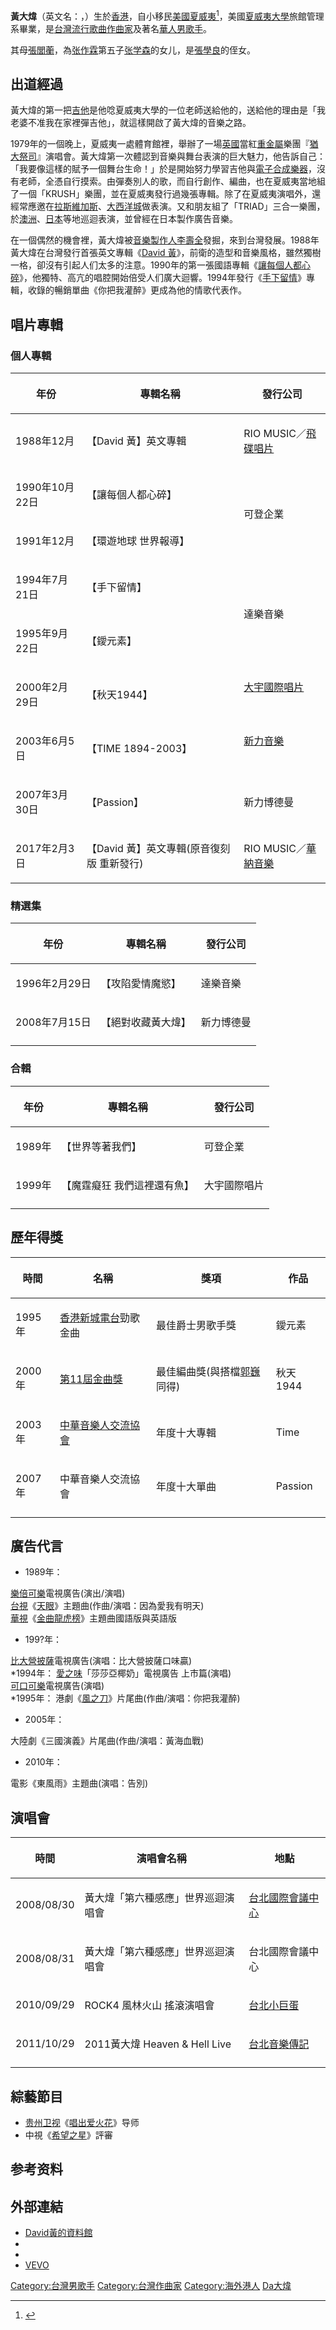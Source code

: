 {{藝人
| 姓名 = 黃大煒
| 類型 = 男歌手
| 圖片 = 
| 圖片簡介 = 
| 圖片尺寸 = 
| 原名 = 
| 英文名 = David Wong
| 綽號 = 
| 出生日期 = {{Birth_date_and_age|1964|9|17}}
| 出生地點 = {{BHKG}}
| 國籍 = {{USA}}
| 逝世日期 = 
| 逝世地點 = 
| 語言 = [[華語|華語]]、[[粵語|粵語]]、[[英語|英語]]
| 出道地點 = {{TWN}}
| 教育程度 = 大學
| 母校 = [[夏威夷大學|夏威夷大學]]
| 配偶 = 
| 宗教信仰 = 
| 演奏樂器 = 聲樂、結他
| 音樂類型 = [[華語流行音樂|華語流行音樂]]
| 職業 = [[歌手|歌手]]
| 代表作 = 《讓每個人都心碎》<br/>《你把我灌醉》
| 活躍年代 = 1988年至今
| 唱片公司 = RIO MUSIC／[[飛碟唱片|飛碟]]（1988年－1989年）<br>可登（1990年－1993年）<br>達樂（1994年－1996年）<br>大宇（1999年－2002年）<br>[[台灣索尼音樂娛樂|索尼]]（2002年－2007年）
| 經紀公司 = 
| 網站 = 
| imdb = 4205620
| goldenmelodyawards = '''最佳編曲人獎'''<br>2000年 《[[秋天1944|秋天1944]]》
}}

'''黃大煒'''（英文名：{{lang-en |David Wong}}，{{bd|1964年|9月17日||catIdx=Huang黃}}）生於[[香港|香港]]，自小移民[[美國|美國]][[夏威夷|夏威夷]]<ref>{{cite news|url=https://stars.udn.com/star/story/10092/5587090|title=黃大煒胞弟染疫住院　昏迷無法呼吸急救1周|date=2021-07-08}}</ref>，美國[[夏威夷大學|夏威夷大學]]旅館管理系畢業，是[[台灣|台灣]][[流行歌曲|流行歌曲]][[作曲家|作曲家]]及著名[[華人|華人]][[男歌手|男歌手]]。

其母[[張閭蘅|張閭蘅]]，為[[张作霖|张作霖]]第五子[[张学森|张学森]]的女儿，是[[張學良|張學良]]的侄女。

==出道經過==
黃大煒的第一把[[吉他|吉他]]是他唸夏威夷大學的一位老師送給他的，送給他的理由是「我老婆不准我在家裡彈吉他」，就這樣開啟了黃大煒的音樂之路。

1979年的一個晚上，夏威夷一處體育館裡，舉辦了一場[[英國|英國]]當紅[[重金屬音樂|重金屬]]樂團『[[猶大祭司|猶大祭司]]』演唱會。黃大煒第一次體認到音樂與舞台表演的巨大魅力，他告訴自己：「我要像這樣的賦予一個舞台生命！」於是開始努力學習吉他與[[電子音樂|電子合成樂器]]，沒有老師，全憑自行摸索。由彈奏別人的歌，而自行創作、編曲，也在夏威夷當地組了一個「KRUSH」樂團，並在夏威夷發行過幾張專輯。除了在夏威夷演唱外，還經常應邀在[[拉斯維加斯|拉斯維加斯]]、[[大西洋城|大西洋城]]做表演。又和朋友組了「TRIAD」三合一樂團，於[[澳洲|澳洲]]、[[日本|日本]]等地巡迴表演，並曾經在日本製作廣告音樂。

在一個偶然的機會裡，黃大煒被[[音樂製作人|音樂製作人]][[李壽全|李壽全]]發掘，來到台灣發展。1988年黃大煒在台灣發行首張英文專輯《[[David_黃|David 黃]]》，前衛的造型和音樂風格，雖然獨樹一格，卻沒有引起人们太多的注意。1990年的第一張國語專輯《[[讓每個人都心碎|讓每個人都心碎]]》，他獨特、高亢的唱腔開始倍受人们廣大迴響。1994年發行《[[手下留情|手下留情]]》專輯，收錄的暢銷單曲《你把我灌醉》更成為他的情歌代表作。

==唱片專輯==
===個人專輯===
{| class="wikitable" 
! 年份  !!專輯名稱!!發行公司
|-
| 1988年12月||【David 黃】英文專輯 ||RIO MUSIC／[[飛碟唱片|飛碟唱片]]
|-
| 1990年10月22日||【讓每個人都心碎】 ||rowspan=2|可登企業
|-
| 1991年12月||【環遊地球 世界報導】
|-
| 1994年7月21日||【手下留情】||rowspan=2|達樂音樂
|-
| 1995年9月22日||【鑀元素】
|-
|rowspan=2| 2000年2月29日||rowspan=2|【秋天1944】||[[大宇國際唱片|大宇國際唱片]]
|- style="height:2em;"
|rowspan=2|[[台灣索尼音樂娛樂|新力音樂]]
|- style="height:4em;"
| 2003年6月5日||【TIME 1894-2003】
|-
| 2007年3月30日||【Passion】||新力博德曼
|-
|2017年2月3日||【David 黃】英文專輯(原音復刻版 重新發行)||RIO MUSIC／[[音樂農場有限公司|華納音樂]]
|}

===精選集===
{| class="wikitable" 
! 年份  !!專輯名稱!!發行公司
|-
| 1996年2月29日||【攻陷愛情魔慾】||達樂音樂
|-
| 2008年7月15日||【絕對收藏黃大煒】||新力博德曼
|-
|}

===合輯===
{| class="wikitable" 
! 年份  !!專輯名稱!!發行公司
|-
|1989年||【世界等著我們】||可登企業

|-
|1999年||【魔霆癡狂 我們這裡還有魚】||大宇國際唱片
|-
|}

==歷年得獎==
{| class="wikitable"
! 時間
! 名稱
! 獎項
! 作品
|-
|1995年
|[[香港|香港]][[新城電台|新城電台]]勁歌金曲
|最佳爵士男歌手獎
|鑀元素
|-
|2000年
|[[第11屆金曲獎|第11屆金曲獎]] 
|最佳編曲獎(與搭檔[[郭巍|郭巍]]同得)
|秋天1944
|-
|2003年
|[[中華音樂人交流協會|中華音樂人交流協會]]
|年度十大專輯
|Time
|-
|2007年
|中華音樂人交流協會
|年度十大單曲
|Passion
|-
|}

==廣告代言==
*1989年：
[[樂倍可樂|樂倍可樂]]電視廣告(演出/演唱)<br>
[[台視|台視]]《[[天眼_(台灣電視劇)|天眼]]》主題曲(作曲/演唱：因為愛我有明天)<br>
[[華視|華視]]《[[金曲龍虎榜|金曲龍虎榜]]》主題曲國語版與英語版
*199?年：
[[比大營披薩|比大營披薩]]電視廣告(演唱：比大營披薩口味贏)<br>
*1994年：
[[愛之味|愛之味]]「莎莎亞椰奶」電視廣告 上市篇(演唱)<br>
[[可口可樂|可口可樂]]電視廣告(演唱)<br>
*1995年：
港劇《[[風之刀|風之刀]]》片尾曲(作曲/演唱：你把我灌醉)
*2005年：
大陸劇《三國演義》片尾曲(作曲/演唱：黃海血戰)
*2010年：
電影《東風雨》主題曲(演唱：告別)

==演唱會==
{| class="wikitable" 
!時間!!演唱會名稱!!地點
|-
|2008/08/30||黃大煒「第六種感應」世界巡迴演唱會||[[台北國際會議中心|台北國際會議中心]]
|-
|2008/08/31||黃大煒「第六種感應」世界巡迴演唱會||台北國際會議中心
|-
|2010/09/29||ROCK4 風林火山 搖滾演唱會||[[台北小巨蛋|台北小巨蛋]]
|-
|2011/10/29||2011黃大煒 Heaven & Hell Live||[[台北音樂傳記|台北音樂傳記]]
|-
|}

==綜藝節目==
*[[贵州卫视|贵州卫视]]《[[唱出爱火花|唱出爱火花]]》导师
*中視《[[希望之星_(電視節目)|希望之星]]》評審

==参考资料==
<references/>

==外部連結==
* [http://www.taconet.com.tw/czar David黃的資料館]
* {{Sinaweibo|2739331764}}
*{{facebook|pandahuangd|黃大煒}}
*[[VEVO|VEVO]]{{Youtube|user=davidhuangVEVO}}

{{Golden-Melody-Arranger}}

{{DEFAULTSORT:Huang黃大煒}}
[[Category:台灣男歌手|Category:台灣男歌手]]
[[Category:台灣作曲家|Category:台灣作曲家]]
[[Category:海外港人|Category:海外港人]]
[[Category:黃姓|Da大煒]]